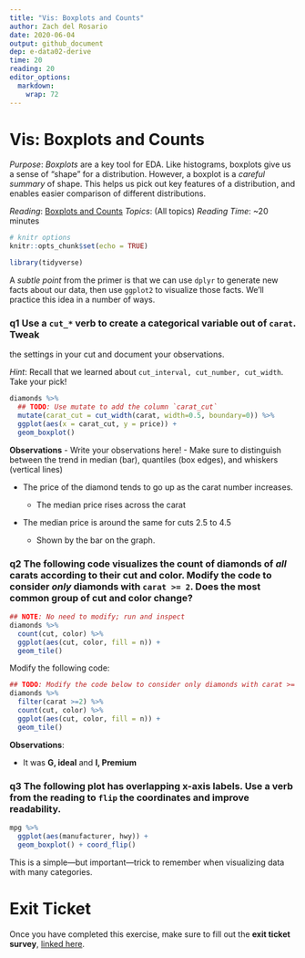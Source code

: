 ```yaml
---
title: "Vis: Boxplots and Counts"
author: Zach del Rosario
date: 2020-06-04
output: github_document
dep: e-data02-derive
time: 20
reading: 20
editor_options: 
  markdown: 
    wrap: 72
---
```


# Vis: Boxplots and Counts

*Purpose*: *Boxplots* are a key tool for EDA. Like histograms, boxplots
give us a sense of "shape" for a distribution. However, a boxplot is a
*careful summary* of shape. This helps us pick out key features of a
distribution, and enables easier comparison of different distributions.

*Reading*: [Boxplots and
Counts](https://rstudio.cloud/learn/primers/3.4) *Topics*: (All topics)
*Reading Time*: \~20 minutes

```r
# knitr options
knitr::opts_chunk$set(echo = TRUE)
```

```r
library(tidyverse)

```

A *subtle point* from the primer is that we can use `dplyr` to generate
new facts about our data, then use `ggplot2` to visualize those facts.
We'll practice this idea in a number of ways.

### **q1** Use a `cut_*` verb to create a categorical variable out of `carat`. Tweak

the settings in your cut and document your observations.

*Hint*: Recall that we learned about
`cut_interval, cut_number, cut_width`. Take your pick!

```r
diamonds %>%
  ## TODO: Use mutate to add the column `carat_cut`
  mutate(carat_cut = cut_width(carat, width=0.5, boundary=0)) %>% 
  ggplot(aes(x = carat_cut, y = price)) +
  geom_boxplot()
```

**Observations** - Write your observations here! - Make sure to
distinguish between the trend in median (bar), quantiles (box edges),
and whiskers (vertical lines)

-   The price of the diamond tends to go up as the carat number
    increases.

    -   The median price rises across the carat

-   The median price is around the same for cuts 2.5 to 4.5

    -   Shown by the bar on the graph.

### **q2** The following code visualizes the count of diamonds of *all* carats according to their cut and color. Modify the code to consider *only* diamonds with `carat >= 2`. Does the most common group of cut and color change?

```r
## NOTE: No need to modify; run and inspect
diamonds %>%
  count(cut, color) %>%
  ggplot(aes(cut, color, fill = n)) +
  geom_tile()
```

Modify the following code:

```r
## TODO: Modify the code below to consider only diamonds with carat >= 2
diamonds %>%
  filter(carat >=2) %>%
  count(cut, color) %>%
  ggplot(aes(cut, color, fill = n)) +
  geom_tile()
```

**Observations**:

-   It was **G, ideal** and **I, Premium**

### **q3** The following plot has overlapping x-axis labels. Use a verb from the reading to `flip` the coordinates and improve readability.

```r
mpg %>%
  ggplot(aes(manufacturer, hwy)) +
  geom_boxplot() + coord_flip()
```

This is a simple---but important---trick to remember when visualizing
data with many categories.

<!-- include-exit-ticket -->

# Exit Ticket

<!-- -------------------------------------------------- -->

Once you have completed this exercise, make sure to fill out the **exit
ticket survey**, [linked
here](https://docs.google.com/forms/d/e/1FAIpQLSeuq2LFIwWcm05e8-JU84A3irdEL7JkXhMq5Xtoalib36LFHw/viewform?usp=pp_url&entry.693978880=e-vis03-boxplots-assignment.Rmd).
